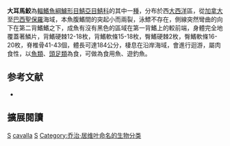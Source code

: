 {{Speciesbox 
| taxon = Scomberomorus cavalla
| image = Scomberomorus cavalla.png
| status = LC
| status_system = IUCN3.1
| authority = [[Cuvier|Cuvier]], 1829
| synonyms =  *''Cybium acervum''<br /><small>Cuvier, 1832</small>
*''Cybium caballa''<br /><small>Cuvier, 1832</small>
*''Cybium cavalla''<br /><small>Cuvier, 1829</small>
*''Cybium clupeoideum''<br /><small>Cuvier, 1832</small>
*''Cybium immaculatum''<br /><small>Cuvier, 1832</small>
*''Scomberomorus caballa''<br /><small>Cuvier, 1832</small>
}}
'''大耳馬鮫'''為[[輻鰭魚綱|輻鰭魚綱]][[鱸形目|鱸形目]][[鯖亞目|鯖亞目]][[鯖科|鯖科]]的其中一[[種|種]]，分布於西[[大西洋|大西洋]]區，從[[加拿大|加拿大]]至[[巴西|巴西]][[聖保羅|聖保羅]]海域，本魚腹鰭間的突起小而兩裂，泳鰾不存在，側線突然彎曲的向下在第二背鰭鰭之下，成魚有沒有黑色的區域在第一背鰭上的較前端，身體完全地覆蓋著鱗片，背鰭硬棘12-18枚，背鰭軟條15-18枚，臀鰭硬棘2枚，臀鰭軟條16-20枚，脊椎骨41-43個，體長可達184公分，棲息在沿岸海域，會進行迴游，屬肉食性，以[[魚類|魚類]]、[[頭足類|頭足類]]為食，可做為食用魚、遊釣魚。

== 参考文献 ==
{{reflist}}
*{{FishBase_species|genus=Scomberomorus|species=cavalla|year=2012|month=7}}

== 擴展閱讀 == 
{{refbegin}}
{{wikispecies-inline|Scomberomorus cavalla|大耳馬鮫}}
{{refend}}
{{Taxonbar|from=Q311058}}

[[Category:食用魚|S]]
[[Category:馬鮫属|cavalla]]
[[Category:1829年描述的魚類|S]]
[[Category:乔治·居维叶命名的生物分类|Category:乔治·居维叶命名的生物分类]]


{{鱸形目小作品}}